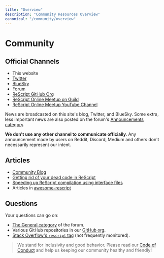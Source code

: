```yaml
---
title: "Overview"
description: "Community Resources Overview"
canonical: "/community/overview"
---
```


# Community

## Official Channels

- This website
- [Twitter](https://twitter.com/rescriptlang)
- [BlueSky](https://bsky.app/profile/rescript-lang.org)
- [Forum](https://forum.rescript-lang.org)
- [ReScript GitHub Org](https://github.com/rescript-lang/)
- [ReScript Online Meetup on Guild](https://guild.host/rescript-online-meetup)
- [ReScript Online Meetup YouTube Channel](https://www.youtube.com/@ReScriptOnlineMeetup)

News are broadcasted on this site's blog, Twitter, and BlueSky. Some extra, less important news are also posted on the forum's [Announcements category](https://forum.rescript-lang.org/c/announcements/).

**We don't use any other channel to communicate officially**. Any announcement made by users on Reddit, Discord, Medium and others don't necessarily represent our intent.

## Articles

- [Community Blog](https://rescript-lang.org/blog/community)
- [Getting rid of your dead code in ReScript](https://dev.to/zth/getting-rid-of-your-dead-code-in-rescript-3mba) 
- [Speeding up ReScript compilation using interface files](https://dev.to/zth/speeding-up-rescript-compilation-using-interface-files-4fgn)
- Articles in [awesome-rescript](https://github.com/fhammerschmidt/awesome-rescript#readme)

## Questions

Your questions can go on:
- [The General category](https://forum.rescript-lang.org/c/general/) of the forum.
- Various GitHub repositories in our [GitHub org](https://github.com/rescript-lang/).
- [Stack Overflow's `rescript` tag](https://stackoverflow.com/questions/tagged/rescript) (not frequently monitored).

> We stand for inclusivity and good behavior. Please read our [Code of
Conduct](/community/code-of-conduct) and help us keeping our community healthy and
friendly!
